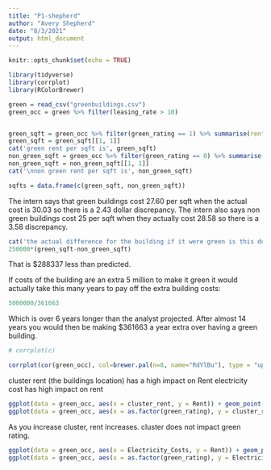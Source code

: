 ```yaml
---
title: "P1-shepherd"
author: "Avery Shepherd"
date: "8/3/2021"
output: html_document
---
```


```r
knitr::opts_chunk$set(echo = TRUE)
```


```r
library(tidyverse)
library(corrplot)
library(RColorBrewer)
```

```r
green = read_csv("greenbuildings.csv")
green_occ = green %>% filter(leasing_rate > 10)


green_sqft = green_occ %>% filter(green_rating == 1) %>% summarise(rentsqft = mean(Rent))
green_sqft = green_sqft[[1, 1]]
cat('green rent per sqft is', green_sqft)
non_green_sqft = green_occ %>% filter(green_rating == 0) %>% summarise(rentsqft = mean(Rent))
non_green_sqft = non_green_sqft[[1, 1]]
cat('\nnon green rent per sqft is', non_green_sqft)

sqfts = data.frame(c(green_sqft, non_green_sqft))
```
The intern says that green buildings cost 27.60 per sqft when the actual cost is 30.03 so there is a 2.43 dollar discrepancy. The intern also says non green buildings cost 25 per sqft when they actually cost 28.58 so there is a 3.58 discrepancy.

```r
cat('the actual difference for the building if it were green is this dollar amount: \n')
250000*(green_sqft-non_green_sqft)
```
That is $288337 less than predicted.

If costs of the building are an extra 5 million to make it green it would actually take this many years to pay off the extra building costs:
```r
5000000/361663
```
Which is over 6 years longer than the analyst projected. 
After almost 14 years you would then be making $361663 a year extra over having a green building.

```r
# corrplot(c)

corrplot(cor(green_occ), col=brewer.pal(n=8, name="RdYlBu"), type = "upper")
```
cluster rent (the buildings location) has a high impact on Rent
electricity cost has high impact on rent

```r
ggplot(data = green_occ, aes(x = cluster_rent, y = Rent)) + geom_point()
ggplot(data = green_occ, aes(x = as.factor(green_rating), y = cluster_rent)) + geom_boxplot()
```
As you increase cluster, rent increases. cluster does not impact green rating. 

```r
ggplot(data = green_occ, aes(x = Electricity_Costs, y = Rent)) + geom_point()
ggplot(data = green_occ, aes(x = as.factor(green_rating), y = Electricity_Costs)) + geom_boxplot()
```

 


